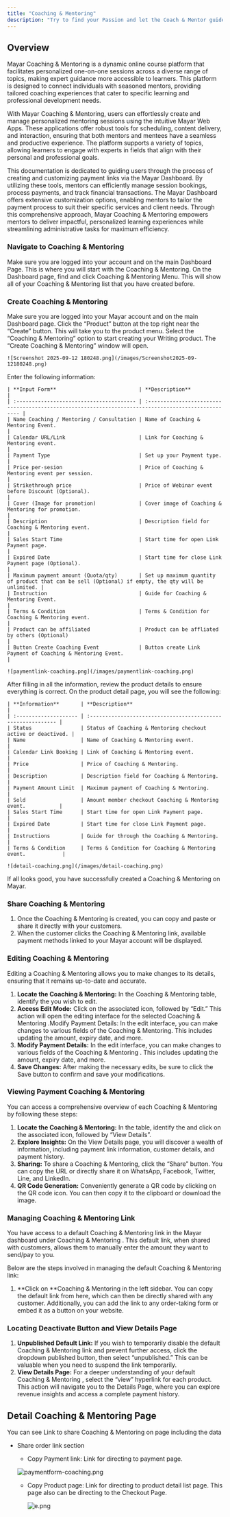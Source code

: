 ```yaml
---
title: "Coaching & Mentoring"
description: "Try to find your Passion and let the Coach & Mentor guide your Passion!"
---
```


## Overview

Mayar Coaching & Mentoring is a dynamic online course platform that facilitates personalized one-on-one sessions across a diverse range of topics, making expert guidance more accessible to learners. This platform is designed to connect individuals with seasoned mentors, providing tailored coaching experiences that cater to specific learning and professional development needs.

With Mayar Coaching & Mentoring, users can effortlessly create and manage personalized mentoring sessions using the intuitive Mayar Web Apps. These applications offer robust tools for scheduling, content delivery, and interaction, ensuring that both mentors and mentees have a seamless and productive experience. The platform supports a variety of topics, allowing learners to engage with experts in fields that align with their personal and professional goals.

This documentation is dedicated to guiding users through the process of creating and customizing payment links via the Mayar Dashboard. By utilizing these tools, mentors can efficiently manage session bookings, process payments, and track financial transactions. The Mayar Dashboard offers extensive customization options, enabling mentors to tailor the payment process to suit their specific services and client needs. Through this comprehensive approach, Mayar Coaching & Mentoring empowers mentors to deliver impactful, personalized learning experiences while streamlining administrative tasks for maximum efficiency.

### Navigate to Coaching & Mentoring

<Steps>
  <Step title="Log in to your Mayar Dashboard">
    Make sure you are logged into your account and on the main Dashboard Page. This is where you will start with the Coaching & Mentoring.
  </Step>
  <Step title="From the Sidebar menu, click on Coaching & Mentoring">
    On the Dashboard page, find and click Coaching & Mentoring Menu. This will show all of your Coaching & Mentoring  list that you have created before.
  </Step>
</Steps>

### Create Coaching & Mentoring

<Steps>
  <Step title="Go to Dashboard">
    Make sure you are logged into your Mayar account and on the main Dashboard page.
  </Step>
  <Step title="Access the Product Menu">
    Click the “Product” button at the top right near the “Create” button. This will take you to the product menu.
  </Step>
  <Step title="Choose Product Type">
    Select the “Coaching & Mentoring” option to start creating your Writing product. The “Create Coaching & Mentoring” window will open.

    ![Screenshot 2025-09-12 180248.png](/images/Screenshot2025-09-12180248.png)
  </Step>
  <Step title="Fill in Product Details">
    Enter the following information:

    | **Input Form**                           | **Description**                                                                                     |
    | :--------------------------------------- | :-------------------------------------------------------------------------------------------------- |
    | Name Coaching / Mentoring / Consultation | Name of Coaching & Mentoring Event.                                                                 |
    | Calendar URL/Link                        | Link for Coaching & Mentoring event.                                                                |
    | Payment Type                             | Set up your Payment type.                                                                           |
    | Price per-sesion                         | Price of Coaching & Mentoring event per session.                                                    |
    | Strikethrough price                      | Price of Webinar event before Discount (Optional).                                                  |
    | Cover (Image for promotion)              | Cover image of Coaching & Mentoring for promotion.                                                  |
    | Description                              | Description field for Coaching & Mentoring event.                                                   |
    | Sales Start Time                         | Start time for open Link Payment page.                                                              |
    | Expired Date                             | Start time for close Link Payment page (Optional).                                                  |
    | Maximum payment amount (Quota/qty)       | Set up maximum quantity of product that can be sell (Optional) if empty, the qty will be unlimited. |
    | Instruction                              | Guide for Coaching & Mentoring Event.                                                               |
    | Terms & Condition                        | Terms & Condition for Coaching & Mentoring event.                                                   |
    | Product can be affiliated                | Product can be affliated by others (Optional)                                                       |
    | Button Create Coaching Event             | Button create Link Payment of Coaching & Mentoring Event.                                           |

    ![paymentlink-coaching.png](/images/paymentlink-coaching.png)
  </Step>
  <Step title="Review and Finish">
    After filling in all the information, review the product details to ensure everything is correct. On the product detail page, you will see the following:

    | **Information**       | **Description**                                              |
    | :-------------------- | :----------------------------------------------------------- |
    | Status                | Status of Coaching & Mentoring checkout active or deactived. |
    | Name                  | Name of Coaching & Mentoring event.                          |
    | Calendar Link Booking | Link of Coaching & Mentoring event.                          |
    | Price                 | Price of Coaching & Mentoring.                               |
    | Description           | Description field for Coaching & Mentoring.                  |
    | Payment Amount Limit  | Maximum payment of Coaching & Mentoring.                     |
    | Sold                  | Amount member checkout Coaching & Mentoring event.           |
    | Sales Start Time      | Start time for open Link Payment page.                       |
    | Expired Date          | Start time for close Link Payment page.                      |
    | Instructions          | Guide for through the Coaching & Mentoring.                  |
    | Terms & Condition     | Terms & Condition for Coaching & Mentoring event.            |

    ![detail-coaching.png](/images/detail-coaching.png)
  </Step>
</Steps>

If all looks good, you have successfully created a Coaching & Mentoring on Mayar.

### Share Coaching & Mentoring

1. Once the Coaching & Mentoring is created, you can copy and paste or share it directly with your customers.
2. When the customer clicks the Coaching & Mentoring link, available payment methods linked to your Mayar account will be displayed.

### Editing Coaching & Mentoring

Editing a Coaching & Mentoring allows you to make changes to its details, ensuring that it remains up-to-date and accurate.

1. **Locate the Coaching & Mentoring:** In the Coaching & Mentoring table, identify the you wish to edit.
2. **Access Edit Mode:** Click on the associated icon, followed by “Edit.” This action will open the editing interface for the selected Coaching & Mentoring .Modify Payment Details: In the edit interface, you can make changes to various fields of the Coaching & Mentoring. This includes updating the amount, expiry date, and more.
3. **Modify Payment Details:** In the edit interface, you can make changes to various fields of the Coaching & Mentoring . This includes updating the amount, expiry date, and more.
4. **Save Changes:** After making the necessary edits, be sure to click the Save button to confirm and save your modifications.

### Viewing Payment Coaching & Mentoring

You can access a comprehensive overview of each Coaching & Mentoring by following these steps:

1. **Locate the Coaching & Mentoring:** In the table, identify the and click on the associated icon, followed by “View Details”.
2. **Explore Insights:** On the View Details page, you will discover a wealth of information, including payment link information, customer details, and payment history.
3. **Sharing:** To share a Coaching & Mentoring, click the “Share” button. You can copy the URL or directly share it on WhatsApp, Facebook, Twitter, Line, and LinkedIn.
4. **QR Code Generation:** Conveniently generate a QR code by clicking on the QR code icon. You can then copy it to the clipboard or download the image.

### Managing Coaching & Mentoring Link

You have access to a default Coaching & Mentoring link in the Mayar dashboard under Coaching & Mentoring . This default link, when shared with customers, allows them to manually enter the amount they want to send/pay to you.

Below are the steps involved in managing the default Coaching & Mentoring link:

1. \*\*Click on \*\*Coaching & Mentoring in the left sidebar. You can copy the default link from here, which can then be directly shared with any customer. Additionally, you can add the link to any order-taking form or embed it as a button on your website.

### Locating Deactivate Button and View Details Page

1. **Unpublished Default Link:** If you wish to temporarily disable the default Coaching & Mentoring link and prevent further access, click the dropdown published button, then select “unpublished.” This can be valuable when you need to suspend the link temporarily.
2. **View Details Page:** For a deeper understanding of your default Coaching & Mentoring , select the “view” hyperlink for each product. This action will navigate you to the Details Page, where you can explore revenue insights and access a complete payment history.

## Detail Coaching & Mentoring Page

You can see Link to share Coaching & Mentoring on page including the data

- Share order link section
  - Copy Payment link: Link for directing to payment page.

  ![paymentform-coaching.png](/images/paymentform-coaching.png)
  - Copy Product page: Link for directing to product detail list page. This page also can be directing to the Checkout Page.

    ![e.png](/images/e.png)